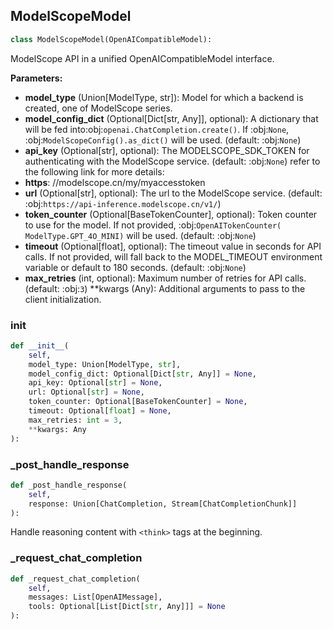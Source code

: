 <a id="camel.models.modelscope_model"></a>

<a id="camel.models.modelscope_model.ModelScopeModel"></a>

## ModelScopeModel

```python
class ModelScopeModel(OpenAICompatibleModel):
```

ModelScope API in a unified OpenAICompatibleModel interface.

**Parameters:**

- **model_type** (Union[ModelType, str]): Model for which a backend is created, one of ModelScope series.
- **model_config_dict** (Optional[Dict[str, Any]], optional): A dictionary that will be fed into:obj:`openai.ChatCompletion.create()`. If :obj:`None`, :obj:`ModelScopeConfig().as_dict()` will be used. (default: :obj:`None`)
- **api_key** (Optional[str], optional): The MODELSCOPE_SDK_TOKEN for authenticating with the ModelScope service. (default: :obj:`None`) refer to the following link for more details:
- **https**: //modelscope.cn/my/myaccesstoken
- **url** (Optional[str], optional): The url to the ModelScope service. (default: :obj:`https://api-inference.modelscope.cn/v1/`)
- **token_counter** (Optional[BaseTokenCounter], optional): Token counter to use for the model. If not provided, :obj:`OpenAITokenCounter( ModelType.GPT_4O_MINI)` will be used. (default: :obj:`None`)
- **timeout** (Optional[float], optional): The timeout value in seconds for API calls. If not provided, will fall back to the MODEL_TIMEOUT environment variable or default to 180 seconds. (default: :obj:`None`)
- **max_retries** (int, optional): Maximum number of retries for API calls. (default: :obj:`3`) **kwargs (Any): Additional arguments to pass to the client initialization.

<a id="camel.models.modelscope_model.ModelScopeModel.__init__"></a>

### __init__

```python
def __init__(
    self,
    model_type: Union[ModelType, str],
    model_config_dict: Optional[Dict[str, Any]] = None,
    api_key: Optional[str] = None,
    url: Optional[str] = None,
    token_counter: Optional[BaseTokenCounter] = None,
    timeout: Optional[float] = None,
    max_retries: int = 3,
    **kwargs: Any
):
```

<a id="camel.models.modelscope_model.ModelScopeModel._post_handle_response"></a>

### _post_handle_response

```python
def _post_handle_response(
    self,
    response: Union[ChatCompletion, Stream[ChatCompletionChunk]]
):
```

Handle reasoning content with `<think>` tags at the beginning.

<a id="camel.models.modelscope_model.ModelScopeModel._request_chat_completion"></a>

### _request_chat_completion

```python
def _request_chat_completion(
    self,
    messages: List[OpenAIMessage],
    tools: Optional[List[Dict[str, Any]]] = None
):
```
